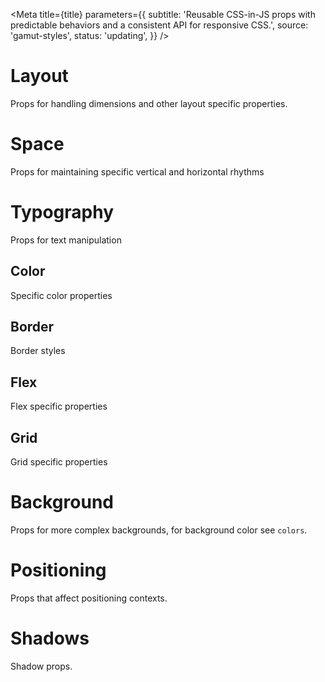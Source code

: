 


<Meta
  title={title}
  parameters={{
    subtitle:
      'Reusable CSS-in-JS props with predictable behaviors and a consistent API for responsive CSS.',
    source: 'gamut-styles',
    status: 'updating',
  }}
/>

# Layout

Props for handling dimensions and other layout specific properties.

<Story name="layout">
  <DataTable rows={getPropRows('layout')} columns={defaultColumns} />
</Story>

# Space

Props for maintaining specific vertical and horizontal rhythms

<Story name="space">
  <DataTable rows={getPropRows('space')} columns={defaultColumns} />
</Story>

# Typography

Props for text manipulation

<Story name="typography">
  <DataTable rows={getPropRows('typography')} columns={defaultColumns} />
</Story>

## Color

Specific color properties

<Story name="color">
  <DataTable rows={getPropRows('color')} columns={defaultColumns} />
</Story>

## Border

Border styles

<Story name="border">
  <DataTable rows={getPropRows('border')} columns={defaultColumns} />
</Story>

## Flex

Flex specific properties

<Story name="flex">
  <DataTable rows={getPropRows('flex')} columns={defaultColumns} />
</Story>

## Grid

Grid specific properties

<Story name="grid">
  <DataTable rows={getPropRows('grid')} columns={defaultColumns} />
</Story>

# Background

Props for more complex backgrounds, for background color see `colors`.

<Story name="background">
  <DataTable rows={getPropRows('background')} columns={defaultColumns} />
</Story>

# Positioning

Props that affect positioning contexts.

<Story name="positioning">
  <DataTable rows={getPropRows('positioning')} columns={defaultColumns} />
</Story>

# Shadows

Shadow props.

<Story name="shadows">
  <DataTable rows={getPropRows('shadows')} columns={defaultColumns} />
</Story>
